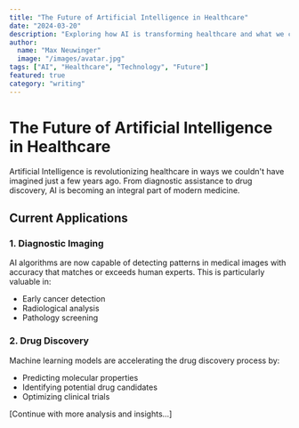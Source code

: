 ```yaml
---
title: "The Future of Artificial Intelligence in Healthcare"
date: "2024-03-20"
description: "Exploring how AI is transforming healthcare and what we can expect in the coming years"
author:
  name: "Max Neuwinger"
  image: "/images/avatar.jpg"
tags: ["AI", "Healthcare", "Technology", "Future"]
featured: true
category: "writing"
---
```


# The Future of Artificial Intelligence in Healthcare

Artificial Intelligence is revolutionizing healthcare in ways we couldn't have imagined just a few years ago. From diagnostic assistance to drug discovery, AI is becoming an integral part of modern medicine.

## Current Applications

### 1. Diagnostic Imaging
AI algorithms are now capable of detecting patterns in medical images with accuracy that matches or exceeds human experts. This is particularly valuable in:
- Early cancer detection
- Radiological analysis
- Pathology screening

### 2. Drug Discovery
Machine learning models are accelerating the drug discovery process by:
- Predicting molecular properties
- Identifying potential drug candidates
- Optimizing clinical trials

[Continue with more analysis and insights...]
